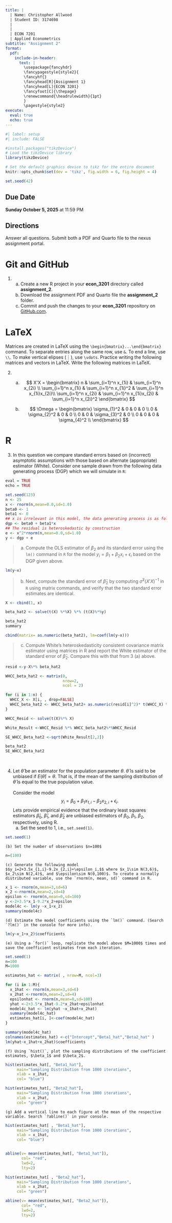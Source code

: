 ```yaml
---
title: |
  | Name: Christopher Allwood
  | Student ID: 3174698
  |
  |
  | ECON 7201
  | Applied Econometrics
subtitle: "Assignment 2"
format: 
  pdf:
    include-in-header: 
      text: |
        \usepackage{fancyhdr}
        \fancypagestyle{style2}{
        \fancyhf{}
        \fancyhead[R]{Assignment 1}
        \fancyhead[L]{ECON 3201}
        \fancyfoot[C]{\thepage}
        \renewcommand{\headrulewidth}{1pt}
        }
        \pagestyle{style2}
execute: 
  eval: true
  echo: true
---
```


```r
#| label: setup 
#| include: FALSE

#install.packages("tikzDevice")
# Load the tikzDevice library
library(tikzDevice)

# Set the default graphics device to tikz for the entire document
knitr::opts_chunk$set(dev = 'tikz', fig.width = 6, fig.height = 4)

set.seed(42)
```

\vspace{-1in}

## Due Date

**Sunday October 5, 2025** at 11:59 PM

## Directions

Answer all questions. Submit both a PDF and Quarto file to the nexus assignment portal.  

# Git and GitHub

1. 
    (a) Create a new R project in your **econ_3201** directory called **assignment_2**.
    (b) Download the assignment PDF and Quarto file the **assignment_2** folder.
    (c) Commit and push the changes to your **econ_3201** repository on [GitHub.com](GitHub.com).


# LaTeX

Matrices are created in LaTeX using the `\begin{bmatrix}...\end{bmatrix}` command. To separate entries along the same row, use `&`. To end a line, use `\\`. To make vertical elipses ($\vdots$), use `\vdots`. Practice writing the following matrices and vectors in LaTeX. Write the following matrices in LaTeX.

2.
    (a) 
$$
X'X = 
          \begin{bmatrix}
          n & \sum_{i=1}^n x_{1i} & \sum_{i=1}^n x_{2i} \\
          \sum_{i=1}^n x_{1i} & \sum_{i=1}^n x_{1i}^2 & \sum_{i=1}^n x_{1i}x_{2i}\\
          \sum_{i=1}^n x_{2i} & \sum_{i=1}^n x_{1i}x_{2i} & \sum_{i=1}^n x_{2i}^2
          \end{bmatrix}
$$
    

    (b) 
$$
          \Omega =
          \begin{bmatrix}
          \sigma_{1}^2 & 0 & 0 & 0 \\
          0 & \sigma_{2}^2 & 0 & 0 \\
          0 & 0 & \sigma_{3}^2 & 0 \\
          0 & 0 & 0 & \sigma_{4}^2 \\
          \end{bmatrix}
$$

# R

3. In this question we compare standard errors based on (incorrect) asymptotic assumptions with those based on alternate (appropriate) estimator (White). Consider one sample drawn from the following data generating process
(DGP) which we will simulate in `R`:

```r
eval = TRUE
echo = TRUE

set.seed(123)
n <- 25
x <- rnorm(n,mean=0.0,sd=1.0)
beta0 <- 1
beta1 <- 0
## x is irrelevant in this model, the data generating process is as follows:
dgp <- beta0 + beta1*x
## The residual is heteroskedastic by construction
e <- x^2*rnorm(n,mean=0.0,sd=1.0)
y <- dgp + e
```

> (a) Compute the OLS estimator of $\beta_2$ and its standard error using the `lm()` command in `R` for the model $y_i=\beta_1+\beta_2 x_i+\epsilon_i$ based on the DGP given above.

```r
lm(y~x)
```



> (b) Next, compute the standard error of $\hat\beta_2$ by computing $\hat\sigma^2(X'X)^{-1}$ in `R` using matrix commands, and verify that the two standard error estimates are identical.

```r
X <- cbind(1, x)

beta_hat2 <- solve(t(X) %*%X) %*% (t(X)%*%y)

beta_hat2
summary

cbind(matrix= as.numeric(beta_hat2), lm=coef(lm(y~x)))
```



> (c) Compute White's heteroskedasticity consistent covariance matrix estimator using matrices in R and report the White estimator of the standard error of $\hat\beta_2$. Compare this with that from 3 (a) above.

```r
resid <-y-X%*% beta_hat2

WHCC_beta_hat2 <- matrix(0, 
                         nrow=2, 
                         ncol = 2)

for (i in 1:n) {
  WHCC_X <- X[i, , drop=FALSE]
  WHCC_beta_hat2 <- WHCC_beta_hat2+ as.numeric(resid[i]^2)* t(WHCC_X) %*% WHCC_X
}

WHCC_Resid <- solve(t(X)%*% X)

White_Result <-WHCC_Resid %*% WHCC_beta_hat2%*%WHCC_Resid

SE_WHCC_Beta_hat2 <-sqrt(White_Result[2,2])

beta_hat2
SE_WHCC_Beta_hat2

```



&nbsp;

4. Let $\hat{\theta}$ be an estimator for the population parameter $\theta$. $\hat{\theta}$ is said to be unbiased if $E(\hat\theta)=\theta$. That is, if the mean of the sampling distribution of $\hat{\theta}$ is equal to the true population value. \
\
Consider the model $$y_i=\beta_0+\beta_1x_{1,i}-\beta_2x_{2,i}+\epsilon_i.$$ Lets provide empirical evidence that the ordinary least squares estimators $\hat\beta_0$, $\hat\beta_1$, and $\hat\beta_2$ are unbiased estimators of $\beta_0$, $\beta_1$, $\beta_2$, respectively, using R.  
    (a) Set the seed to 1, i.e., `set.seed(1)`.
    
```r
set.seed(1)
```
    
    
    (b) Set the number of observations $n=100$
    
```r
n=(100)
```
    
    
    (c) Generate the following model $$y_i=2+3.5x_{1,i}-9.2x_{2,i}+\epsilon_i,$$ where $x_1\sim N(3,6)$, $x_2\sim N(2,4)$, and $\epsilon\sim N(0,100)$. To create a normally distributed variable, use the `rnorm(n, mean, sd)` command in R. 
    
```r
x_1 <- rnorm(n,mean=3,sd=6)
x_2 <-rnorm(n,mean=2,sd=4)
epsilon <- rnorm(n,mean=0,sd=100)
y <-2+3.5*x_1-9.2*x_2+epsilon
model4c <- lm(y ~x_1+x_2)
summary(model4c)

```
    
    
    (d) Estimate the model coefficients using the `lm()` command. (Search `?lm()` in the console for more info).
    
```r
lm(y~x_1+x_2)$coefficients
```
    
    
    (e) Using a `for()` loop, replicate the model above $M=1000$ times and save the coefficient estimates from each iteration. 
    
```r
set.seed(1)
n=100
M=1000

estimates_hat <- matrix( , nrow=M, ncol=3)

for (i in 1:M){
  x_1hat <- rnorm(n,mean=3,sd=6)
  x_2hat <-rnorm(n,mean=2,sd=4)
  epsilonhat <- rnorm(n,mean=0,sd=100)
  yhat <-2+3.5*x_1hat-9.2*x_2hat+epsilonhat
  model4c_hat <- lm(yhat ~x_1hat+x_2hat)
  summary(model4c_hat)
  estimates_hat[i, ]<-coef(model4c_hat)
}

summary(model4c_hat)
colnames(estimates_hat) <-c("Intercept","Beta1_hat","Beta2_hat" )
lm(yhat~x_1hat+x_2hat)$coefficients
```
    
    
    (f) Using `hist()`, plot the sampling distributions of the coefficient estimates, $\beta_1$ and $\beta_2$. 
    
```r
hist(estimates_hat[, "Beta1_hat"],
     main="Sampling Distribution from 1000 iterations",
     xlab = x_1hat,
     col= "blue")

hist(estimates_hat[, "Beta2_hat"],
     main="Sampling Distribution from 1000 iterations",
     xlab = x_2hat,
     col= "green")
```
    
    
    (g) Add a vertical line to each figure at the mean of the respective variable. Search `?abline()` in your console.
    
    
```r

hist(estimates_hat[ , "Beta1_hat"],
     main="Sampling Distribution from 1000 iterations",
     xlab = x_1hat,
     col= "blue")


abline(v= mean(estimates_hat[, "Beta1_hat"]), 
       col= "red", 
       lwd=2, 
       lty=2)
```
```r
hist(estimates_hat[ , "Beta2_hat"],
     main="Sampling Distribution from 1000 iterations",
     xlab = x_2hat,
     col= "green")

abline(v= mean(estimates_hat[, "Beta2_hat"]), 
       col= "red", 
       lwd=2, 
       lty=2)
```
    

